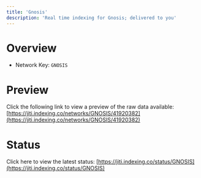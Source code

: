 ```yaml
---
title: 'Gnosis'
description: 'Real time indexing for Gnosis; delivered to you'
---
```


# Overview
- Network Key: `GNOSIS`

# Preview
Click the following link to view a preview of the raw data available: [https://jiti.indexing.co/networks/GNOSIS/41920382](https://jiti.indexing.co/networks/GNOSIS/41920382)

# Status
Click here to view the latest status: [https://jiti.indexing.co/status/GNOSIS](https://jiti.indexing.co/status/GNOSIS)
